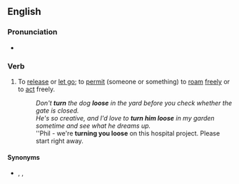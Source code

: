 ==English==

===Pronunciation===
* {{audio|En-au-turn loose.ogg|Audio (AU)|lang=en}}

===Verb===
{{en-verb|head=[[to]] [[turn]] [[loose]]|turns loose|turning loose|turned loose}}

# {{lb|en|transitive|idiomatic}} To [[release]] or [[let go]]; to [[permit]] (someone or something) to [[roam]] [[freely]] or to [[act]] freely.
#: ''Don't '''turn''' the dog '''loose''' in the yard before you check whether the gate is closed.''
#: ''He's so creative, and I'd love to '''turn him loose''' in my garden sometime and see what he dreams up.''
#: ''Phil - we're '''turning you loose''' on this hospital project. Please start right away.

====Synonyms====
* {{l|en|let loose}}, {{l|en|set free}}, {{l|en|set loose}}